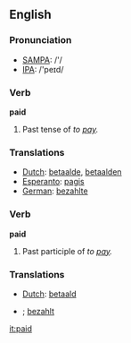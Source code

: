 ==English==

{{rank|brother|I\'ve|longer|476|paid|art|neither|suddenly}}

=== Pronunciation ===
*[[w:SAMPA|SAMPA]]: /'/
*[[w:IPA|IPA]]: /'peɪd/

=== Verb ===
'''paid'''
# Past tense of ''to [[pay]].''

=== Translations ===
*[[Dutch]]: [[betaalde]], [[betaalden]]
*[[Esperanto]]: [[pagis]]
*[[German]]: [[bezahlte]]

=== Verb ===
'''paid'''
# Past participle of ''to [[pay]].''

=== Translations ===
*[[Dutch]]: [[betaald]]
*{{de}}; [[bezahlt]]

[[it:paid]]